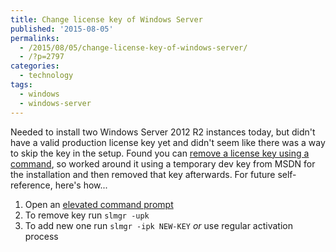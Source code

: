 ```yaml
---
title: Change license key of Windows Server
published: '2015-08-05'
permalinks:
  - /2015/08/05/change-license-key-of-windows-server/
  - /?p=2797
categories:
  - technology
tags:
  - windows
  - windows-server
---
```


Needed to install two Windows Server 2012 R2 instances today, but didn't have a valid production license key yet and didn't seem like there was a way to skip the key in the setup. Found you can [remove a license key using a command](https://community.spiceworks.com/how_to/27819-change-windows-server-2012-product-key), so worked around it using a temporary dev key from MSDN for the installation and then removed that key afterwards. For future self-reference, here's how...

1. Open an [elevated command prompt](/?p=1139)
1. To remove key run `slmgr -upk`
1. To add new one run `slmgr -ipk NEW-KEY` _or_ use regular activation process
